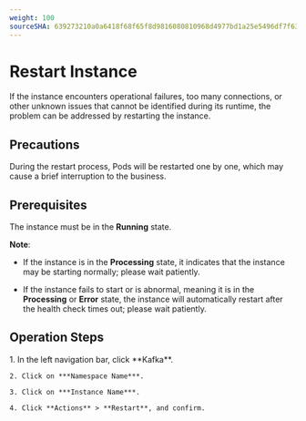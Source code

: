 ```yaml
---
weight: 100
sourceSHA: 639273210a0a6418f68f65f8d9816080810968d4977bd1a25e5496df7f6354e7
---
```


# Restart Instance

If the instance encounters operational failures, too many connections, or other unknown issues that cannot be identified during its runtime, the problem can be addressed by restarting the instance.

## Precautions

During the restart process, Pods will be restarted one by one, which may cause a brief interruption to the business.

## Prerequisites

The instance must be in the **Running** state.

**Note**:

- If the instance is in the **Processing** state, it indicates that the instance may be starting normally; please wait patiently.

- If the instance fails to start or is abnormal, meaning it is in the **Processing** or **Error** state, the instance will automatically restart after the health check times out; please wait patiently.

## Operation Steps

<Tabs>
  <Tab label="Web Console">
    1. In the left navigation bar, click **Kafka**.

    2. Click on ***Namespace Name***.

    3. Click on ***Instance Name***.

    4. Click **Actions** > **Restart**, and confirm.
  </Tab>
</Tabs>
